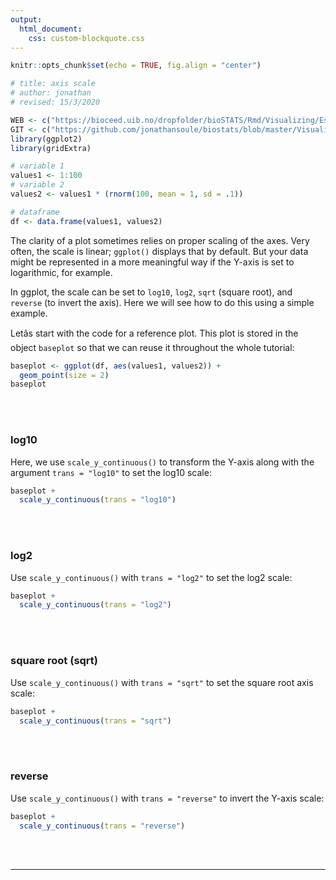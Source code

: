 ```yaml
---
output:
  html_document:
    css: custom-blockquote.css
--- 
```


```r
knitr::opts_chunk$set(echo = TRUE, fig.align = "center")

# title: axis scale
# author: jonathan
# revised: 15/3/2020

WEB <- c("https://bioceed.uib.no/dropfolder/bioSTATS/Rmd/Visualizing/Essential/axis-scale.html")
GIT <- c("https://github.com/jonathansoule/biostats/blob/master/Visualizing/Essential/axis-scale.Rmd")
library(ggplot2)
library(gridExtra)

# variable 1
values1 <- 1:100
# variable 2
values2 <- values1 * (rnorm(100, mean = 1, sd = .1))

# dataframe
df <- data.frame(values1, values2)
```
The clarity of a plot sometimes relies on proper scaling of the axes. Very often, the scale is linear; `ggplot()` displays that by default. But your data might be  represented in a more meaningful way if the Y-axis is set to logarithmic, for example. 

In ggplot, the scale can be set to `log10`, `log2`, `sqrt` (square root), and `reverse` (to invert the axis). Here we will see how to do this using a simple example.

Letâs start with the code for a reference plot. This plot is stored in the object `baseplot` so that we can reuse it throughout the whole tutorial:

```r
baseplot <- ggplot(df, aes(values1, values2)) +
  geom_point(size = 2)
baseplot
```
<br/><br/>

### log10

Here, we use `scale_y_continuous()` to transform the Y-axis along with the argument `trans = "log10"` to set the log10 scale:

```r
baseplot +
  scale_y_continuous(trans = "log10")
```
<br/><br/>

### log2

Use `scale_y_continuous()` with `trans = "log2"` to set the log2 scale:

```r
baseplot +
  scale_y_continuous(trans = "log2")
```
<br/><br/>

### square root (sqrt)

Use `scale_y_continuous()` with `trans = "sqrt"` to set the square root axis scale:

```r
baseplot +
  scale_y_continuous(trans = "sqrt")
```
<br/><br/>

### reverse

Use `scale_y_continuous()` with `trans = "reverse"`  to invert the Y-axis scale:

```r
baseplot +
  scale_y_continuous(trans = "reverse")
```
<br/><br/>


***
<!-- UNCOMMENT TO ACTIVATE
Get the Rmarkdown file corresponding to this page on [GitHub](`r GIT`){target="_blank"}.
-->
